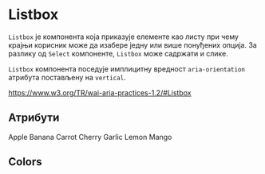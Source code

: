

<Meta title="Components/Listbox" component={Listbox} decorators={[withKnobs]}/>

# Listbox

`Listbox` је компонента која приказује елементе као листу при чему крајњи корисник може да изабере
једну или више понуђених опција. За разлику од `Select` компоненте, `Listbox` може садржати и слике.

`Listbox` компонента поседује имплицитну вредност `aria-orientation` атрибута постављену на `vertical`.

https://www.w3.org/TR/wai-aria-practices-1.2/#Listbox

## Атрибути

<Props of={Listbox} />

<Preview>
    <Story name="Preview">
        <Listbox 
            onHome={action('onHome')} 
            onEnd={action('onEnd')} 
            onArrowDown={action('onArrowDown')} 
            onArrowUp={action('onArrowUp')}
            onEsc={action('onEsc')}
            onSelect={action('onSelect')}
            onTab={action('onTab')}
        >
            <ListboxOption selected={true}>Apple</ListboxOption>
			<ListboxOption>Banana</ListboxOption>
			<ListboxOption>Carrot</ListboxOption>
			<ListboxOption disabled={true}>Cherry</ListboxOption>
			<ListboxOption>Garlic</ListboxOption>
			<ListboxOption>Lemon</ListboxOption>
			<ListboxOption>Mango</ListboxOption>
        </Listbox>
    </Story>
</Preview>

## Colors

<ColorPalette>
  <ColorItem
    title="Gray"
    subtitle="Some of the greys"
    colors={['#fcfcfc', '#f4f4f4', '#e4e4e4']}
  />
  <ColorItem
    title="Theme"
    subtitle="Some of the greys"
    colors={['#7e6ee6', '#5149b8']}
  />
</ColorPalette>
